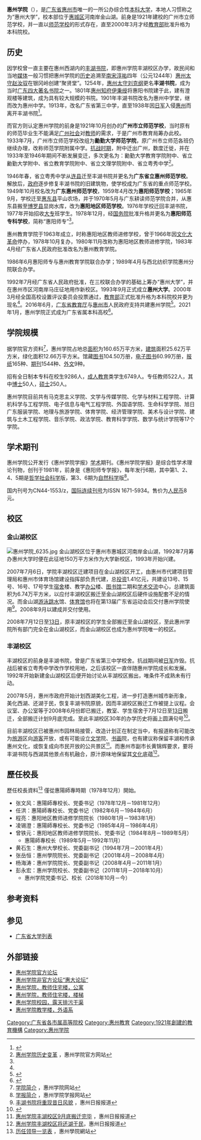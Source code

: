{{Infobox university
| name = 惠州学院
| english_name = Huizhou University
| motto = 
| image = 惠州学院 6238.jpg
| established = 1921年10月
| type = 公立[[本科|本科]][[大学|大学]]
| religion = 
| affiliation = 
| district = 金山湖校区<br>丰湖校区（已迁出）
| grades = 本科四年、专科三年
| president = 
| principal = 彭永宏
| dean = 
| college = 
| house = 
| sc = 
| cs = 
| faculty = 522人<ref name="normaldata">[http://www.hzu.edu.cn/sj.asp 惠州学院学校基本数据] {{webarchive|url=https://web.archive.org/web/20090420072040/http://www.hzu.edu.cn/sj.asp |date=2009-04-20 }}，惠州学院网站</ref>
| staff = 773人<ref name="normaldata"/>
| students = 本科生：8998人<br>专科生：288人<ref>[http://www.hzu.edu.cn/xs1.asp 惠州学院各类学生人数] {{webarchive|url=https://web.archive.org/web/20081120041800/http://www.hzu.edu.cn/xs1.asp |date=2008-11-20 }}，惠州学院网站</ref>
| athletics = 
| conference = 
| colors = 
| mascot = 
| magazine = 《惠州学院学报》
| free_label = 学校面积
| free_text = 160.65万平方米<ref name="normaldata"/>
| free_label2 = 学院固定资产
| free_text2 = 29990.34万元<ref>[http://www.hzu.edu.cn/zc.asp 全院固定资产] {{Wayback|url=http://www.hzu.edu.cn/zc.asp |date=20081120031916 }}，惠州学院网站</ref>
| free_label3 = 
| free_text3 = 
| address = 金山湖校区：[[广东省|广东省]][[惠州市|惠州市]][[惠城区|惠城区]]演达大道46号<br>丰湖校区：[[广东省|广东省]][[惠州市|惠州市]][[惠州西湖|惠州西湖]]丰湖半岛（已搬迁）
| tel = 院长：(0752) 2529450
| fax = (0752) 2529489
| mail = 
| website = http://www.hzu.edu.cn/
}}
'''惠州学院'''（{{lang-en|Huizhou University}}），是[[广东省|广东省]][[惠州市|惠州市]]唯一的一所公办综合性[[本科|本科]][[大学|大学]]，本地人习惯称之为“惠州大学”，校本部位于[[惠城区|惠城区]]河南岸金山湖。前身是1921年建校的广州市立师范学校，并一直以[[师范|师范]][[学校|学校]]的形式存在，直至2000年3月才经[[中华人民共和国教育部|教育部]]批准升格为本科院校。

==历史==
因学校曾一直主要在惠州西湖内的[[丰湖书院|丰湖书院]]，即惠州学院丰湖校区办学，故民间和当地[[媒体|媒体]]一般习惯把惠州学院的[[历史|历史]]追溯至[[南宋|南宋]][[淳祐|淳祐]]四年（公元1244年）[[惠州|惠州]][[太守|太守]][[赵汝驭|赵汝驭]]在银冈岭创建“聚贤堂”。1254年，[[惠州|惠州]][[太守|太守]][[刘克纲|刘克纲]]更名'''丰湖书院'''，成为当时[[广东四大书院|广东四大著名书院]]之一。1801年[[惠州|惠州]][[知府|知府]][[伊秉绶|伊秉绶]]将惠阳书院建于此，建有澄观楼等建筑，成为具有较大规模的书院。1901年丰湖书院改名为惠州中学堂，继而改为惠州中学。1913年，改名广东省第三中学，直至1938年因[[日军|日军]]入侵[[惠州|惠州]]而离开丰湖书院<ref>{{cite news |title=“书院印记”随学院迁移 |url=http://e.hznews.com/paper/djsb/20080715/05/1/ |newspaper=《东江时报》 |pages=05 |author=严艺超、廖桂旭 |coauthor=何运平 |date=2008-07-15 |access-date=2018-10-13 }}{{Dead link|date=2019年12月 |bot=InternetArchiveBot |fix-attempted=yes }}</ref>。

而官方则认定惠州学院的前身是1921年10月创办的'''广州市立师范学校'''，当时原有的师范毕业生不能满足[[广州|广州]][[社会|社会]]对[[教师|教师]]的需求，于是广州市教育局筹办此校。1933年7月，广州市立师范学校改组为'''勷勤大学师范学院'''，原广州市立师范各班仍继续办理，改称师范学院附属中学。[[中国抗日战争|抗战时期]]，附中迁出广州，数度迁徙，并在1933年至1946年期间不断发展变迁，多次更名为：勷勤大学教育学院附中、省立勷勤大学附中、省立教育学院附中、省立文理学院附中、省立粤秀中学<ref name="history">[http://www.hzu.edu.cn/xyyg.asp 惠州学院历史变革] {{webarchive|url=https://web.archive.org/web/20090420071854/http://www.hzu.edu.cn/xyyg.asp |date=2009-04-20 }}，惠州学院官方网站</ref>。

1946年春，省立粤秀中学从[[连县|连县]]迁至丰湖书院并更名为'''广东省立惠州师范学校'''。解放后，[[政府|政府]]逐步修复丰湖书院的旧建筑物，使学校成为广东省的重点师范学校。1949年10月校名改为'''广东惠州师范学校'''，1959年4月改为'''惠阳师范学校'''；1965年9月，学校迁至[[惠东县|惠东县]]平山农场，并于1970年5月与广东耕读师范学院合并，从惠东县搬至[[博罗县|博罗县]]显岗水库，改为'''惠阳地区师范学校'''。1976年学校迁回丰湖书院，1977年开始招收[[大专|大专]]班学生。1978年12月，经[[中华人民共和国国务院|国务院]]批准升格并更名为'''惠阳师范专科学校'''，简称“惠阳师专”<ref name="history"/>。

惠州教育学院于1963年成立，时称惠阳地区教师进修学校，曾于1966年因[[文化大革命|文化大革命]]停办，1978年10月复办，1980年11月改称为惠阳地区教师进修学院，1983年4月经广东省人民政府批准改名为惠州教育学院。

1986年6月惠阳师专与惠州教育学院联合办学；1989年4月与西北纺织学院惠州分院联合办学。

1992年7月经广东省人民政府批准，在三校联合办学的基础上筹办“惠州大学”，并在惠州市区河南岸马庄征地用作新校区。1993年9月正式成立'''惠州大学'''。2000年3月经全国高校设置评议委员会投票通过，[[中华人民共和国教育部|教育部]]正式批准升格为本科院校并更为现名<ref name="history"/>。2016年6月，[[广东省教育厅|广东省教育厅]]与[[惠州市|惠州市]]人民政府支持共建惠州学院<ref>{{Cite web|title=广东加快推进省市共建本科高校工作|url=http://edu.gd.gov.cn/zwgk/fzgh/content/post_1616017.html|accessdate=2021-01-30|work=edu.gd.gov.cn|archive-date=2021-02-03|archive-url=https://web.archive.org/web/20210203034618/http://edu.gd.gov.cn/zwgk/fzgh/content/post_1616017.html|dead-url=yes}}</ref>。2021年1月，惠州学院正式成为广东省属本科高校<ref>{{Cite web|title=广东这5所本科院校，从省市共建改为省属高校了|url=http://m.mp.oeeee.com/a/BAAFRD000020210129428668.html|accessdate=2021-01-30|work=m.mp.oeeee.com|archive-date=2021-02-03|archive-url=https://web.archive.org/web/20210203104703/http://m.mp.oeeee.com/a/BAAFRD000020210129428668.html|dead-url=no}}</ref>。

==学院规模==
据学院官方资料<ref>[http://www.hzu.edu.cn/xykg.asp 学院简介] {{webarchive|url=https://web.archive.org/web/20090428020444/http://www.hzu.edu.cn/xykg.asp |date=2009-04-28 }}，惠州学院网站</ref>，惠州学院占地总[[面积|面积]]为160.65万平方米，[[建筑|建筑]]面积25.62万平方米，绿化面积12.66万平方米。馆藏[[图书|图书]]104.50万册，[[电子图书|电子图书]]60.99万册，[[报纸|报纸]]165种、[[期刊|期刊]]1544种、[[外语|外文]]9种。

招有全日制本专科在校生9286人，[[成人教育|成人教育]]类学生6749人。专任教师522人，其中[[博士|博士]]50人，[[硕士|硕士]]250人。

惠州学院目前共有马克思主义学院、文学与传媒学院、化学与材料工程学院、计算机科学与工程学院、电子信息与电气工程学院、外国语学院、生命科学学院、旭日广东服装学院、地理与旅游学院、体育学院、经济管理学院、美术与设计学院、建筑与土木工程学院、音乐学院、政法学院、教育科学学院、数学与统计学院等17个学院。

==学术期刊==
惠州学院公开发行《惠州学院学报》[[学术|学术]]期刊。《惠州学院学报》是综合性学术理论刊物，创刊于1981年，前身是《惠阳师专学报》，每年发行6期，其中第1、2、4、5期是[[哲学|哲学]][[社会科学|社会科学]]版，第3、6期为[[自然科学|自然科学]]版<ref>[http://xb.hzu.edu.cn/cn/qkjs.asp 学报简介] {{Wayback|url=http://xb.hzu.edu.cn/cn/qkjs.asp |date=20160304130852 }}，惠州学院学报网站</ref>。

国内刊号为CN44-1553/z，[[國際標準期刊號|国际连续刊号]]为ISSN 1671-5934。售价为[[人民币|人民币]]8元。

==校区==
===金山湖校区===
[[File:惠州学院_6235.jpg|thumb]]
金山湖校区位于惠州市惠城区河南岸金山湖，1992年7月筹办惠州大学时便在此征地150万平方米作为大学新校区，1993年开始兴建。

2007年7月6日，学院丰湖校区迁建项目在金山湖校区开工，由惠州市代建项目管理局和惠州市体育场馆建设指挥部负责代建，总[[投资|投资]]1.41亿元，共建设13号、15号、16号、17号学生[[宿舍|宿舍]]楼、教学[[办公|办公]]楼、[[图书馆|图书馆]]二期和[[学术|学术]][[交流|交流]]中心，总建筑面积为6.74万平方米，以应付丰湖校区搬迁至金山湖校区后硬件设施配套不足的情况。而金山湖[[游泳|游泳]][[跳水|跳水]]馆、[[体育馆|体育馆]]也将在第13届广东省运动会后交付惠州学院使用<ref>[http://www.hznews.com/xw/hzxw/200707/t20070708_71507.html 丰湖书院将重现昔日风貌] {{Wayback|url=http://www.hznews.com/xw/hzxw/200707/t20070708_71507.html |date=20160304053159 }}，惠州日报报道</ref>。2008年9月以建成并交付使用。

2008年7月12日至[[7月13日|13日]]，原丰湖校区的学生全部搬迁至金山湖校区，至此惠州学院所有部门完全在金山湖校区，而金山湖校区也成为惠州学院唯一的校区。

===丰湖校区===
丰湖校区的前身是丰湖书院，曾是广东省第三中学校舍。抗战期间被[[日军|日军]]炸毁。抗战后被省立粤秀中学改作学校用地，之后该校区一直伴随惠州学院成长和发展。1992年开始新建金山湖校区后便开始讨论从丰湖校区搬出，唯条件不成熟未有行动。

2007年5月，惠州市政府开始计划西湖美化工程，进一步打造惠州城市新形象，美化西湖、还湖于民，恢复丰湖书院原貌，因而丰湖校区搬迁工作被提上议程。会议室、办公室等于2008年6月份即已搬迁，教室、学生宿舍于7月12日至[[7月13日|13日]]搬迁，全部搬迁计划9月底完成。至此丰湖校区30年的办学历史将画上圆满句号<ref>{{cite news |title=2000“关门学子”惜别丰湖校区 |url=http://e.hznews.com/paper/djsb/20080715/02/1/ |newspaper=《东江时报》 |pages=02 |author=廖桂旭 |coauthor=郑艳华 |date=2008-07-15 |access-date=2018-10-13 }}{{Dead link|date=2019年12月 |bot=InternetArchiveBot |fix-attempted=yes }}</ref>。

目前丰湖校区已被惠州市园林局接管，改造计划正在制定当中，有报道称有可能改为[[旅游|旅游]]区向[[游客|游客]]开放，或有可能设立[[文学|文学]]院、[[书画|书画]]院，也有建议称保留丰湖和传承惠州文化，或恢复成向市民开放的公共景区<ref>[http://www.hznews.com/xw/shxw/200806/t20080630_133360.html 惠州学院丰湖校区9月底搬迁完毕] {{Wayback|url=http://www.hznews.com/xw/shxw/200806/t20080630_133360.html |date=20160304075547 }}，惠州日报报道</ref>。而惠州市副市长黄锦辉要求，要将丰湖书院与西湖其他景点有机融合，原汁原味地保留其[[文化|文化]]底蕴<ref>[http://www.hznews.com/xw/hzxw/200807/t20080716_138686.html 惠州学院丰湖校区将还湖于民]，惠州日报报道</ref>。

==歷任校長==
歷任校長資料<ref>[http://www.hzu.edu.cn/lrlb.asp 历任领导一览表] {{webarchive|url=https://web.archive.org/web/20090420103018/http://www.hzu.edu.cn/lrlb.asp |date=2009-04-20 }}，惠州學院網站</ref> 僅從惠陽師專時期（1978年12月）開始。

*张文风：惠陽師專校长、党委书记（1978年12月－1981年12月）
*任洪：惠陽師專校长、党委书记（1982年6月－1984年6月）
*程亮：惠阳地区教师进修学院院长（1980年1月－1983年1月）
*凌锡澄：惠陽師專校长、党委书记（1985年4月－1986年4月）
*曾铁元：惠阳地区教师进修学院院长、党委书记（1984年8月－1989年5月）
**惠陽師專校长（1989年5月－1992年11月）
*黄石生：惠州大學校长、党委副书记（1994年7月－2001年4月）
*张岳恒：惠州學院院长、党委副书记（2001年4月－2008年4月）
*杨海涛：惠州学院院长、党委副书记（2008年4月－2011年1月）
*彭永宏：惠州学院校长、党委副书记（2011年1月－2018年10月）
**惠州学院党委书记、校长（2018年10月－今）

==参考资料==
{{reflist}}

==参见==
* [[广东省大学列表|广东省大学列表]]

==外部链接==
* [http://bbs.hzu.edu.cn/ 惠州学院官方论坛] {{Wayback|url=http://bbs.hzu.edu.cn/ |date=20110310184743 }}
* [https://web.archive.org/web/20090504202441/http://www.huidabbs.com/index.php 惠州学院非官方论坛“惠大论坛”]
* [https://web.archive.org/web/20141221224152/http://www.panoramio.com/photo/87706208 惠州学院，教师住宅楼，公寓]
* [https://web.archive.org/web/20141221224142/http://www.panoramio.com/photo/87706086 惠州学院，教师住宅楼，楼梯]
* [https://web.archive.org/web/20141221224145/http://www.panoramio.com/photo/87706889 惠州学院校园，露天排污干渠]
* [https://web.archive.org/web/20141221224148/http://www.panoramio.com/photo/87706615 惠州学院教学楼，外语系]
{{广东高等院校}}

[[Category:广东省各市属高等院校|Category:广东省各市属高等院校]]
[[Category:惠州教育|Category:惠州教育]]
[[Category:1921年創建的教育機構|Category:1921年創建的教育機構]]
[[Category:惠州学院|Category:惠州学院]]
